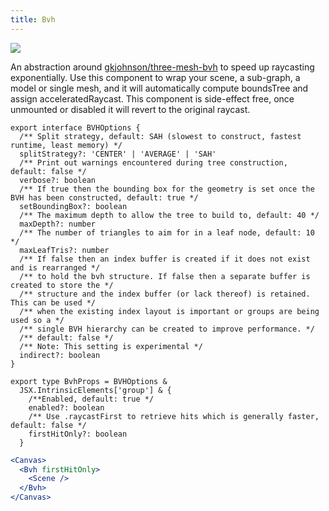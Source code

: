 ```yaml
---
title: Bvh
---
```


[![](https://img.shields.io/badge/-storybook-%23ff69b4)](https://drei.vercel.app/?path=/story/performance-bvh)

An abstraction around [gkjohnson/three-mesh-bvh](https://github.com/gkjohnson/three-mesh-bvh) to speed up raycasting exponentially. Use this component to wrap your scene, a sub-graph, a model or single mesh, and it will automatically compute boundsTree and assign acceleratedRaycast. This component is side-effect free, once unmounted or disabled it will revert to the original raycast.

```tsx
export interface BVHOptions {
  /** Split strategy, default: SAH (slowest to construct, fastest runtime, least memory) */
  splitStrategy?: 'CENTER' | 'AVERAGE' | 'SAH'
  /** Print out warnings encountered during tree construction, default: false */
  verbose?: boolean
  /** If true then the bounding box for the geometry is set once the BVH has been constructed, default: true */
  setBoundingBox?: boolean
  /** The maximum depth to allow the tree to build to, default: 40 */
  maxDepth?: number
  /** The number of triangles to aim for in a leaf node, default: 10 */
  maxLeafTris?: number
  /** If false then an index buffer is created if it does not exist and is rearranged */
  /** to hold the bvh structure. If false then a separate buffer is created to store the */
  /** structure and the index buffer (or lack thereof) is retained. This can be used */
  /** when the existing index layout is important or groups are being used so a */
  /** single BVH hierarchy can be created to improve performance. */
  /** default: false */
  /** Note: This setting is experimental */
  indirect?: boolean
}

export type BvhProps = BVHOptions &
  JSX.IntrinsicElements['group'] & {
    /**Enabled, default: true */
    enabled?: boolean
    /** Use .raycastFirst to retrieve hits which is generally faster, default: false */
    firstHitOnly?: boolean
  }
```

```jsx
<Canvas>
  <Bvh firstHitOnly>
    <Scene />
  </Bvh>
</Canvas>
```
